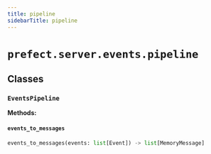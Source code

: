 ```yaml
---
title: pipeline
sidebarTitle: pipeline
---
```


# `prefect.server.events.pipeline`

## Classes

### `EventsPipeline` <sup><a href="https://github.com/PrefectHQ/prefect/blob/main/src/prefect/server/events/pipeline.py#L7" target="_blank"><Icon icon="github" size="14" /></a></sup>

**Methods:**

#### `events_to_messages` <sup><a href="https://github.com/PrefectHQ/prefect/blob/main/src/prefect/server/events/pipeline.py#L9" target="_blank"><Icon icon="github" size="14" /></a></sup>

```python
events_to_messages(events: list[Event]) -> list[MemoryMessage]
```
